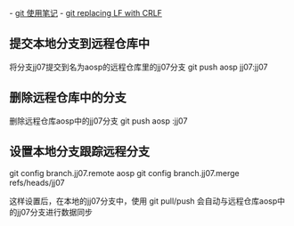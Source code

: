 
- [[git 使用笔记]]
- [[git replacing LF with CRLF]]

== 提交本地分支到远程仓库中 ==

将分支jj07提交到名为aosp的远程仓库里的jj07分支
git push aosp jj07:jj07 

== 删除远程仓库中的分支 ==

删除远程仓库aosp中的jj07分支
git push aosp :jj07 

== 设置本地分支跟踪远程分支 ==

git config branch.jj07.remote aosp 
git config branch.jj07.merge refs/heads/jj07

这样设置后，在本地的jj07分支中，使用 git pull/push 会自动与远程仓库aosp中的jj07分支进行数据同步
